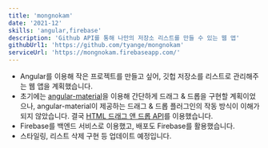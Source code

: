 ```yaml
---
title: 'mongnokam'
date: '2021-12'
skills: 'angular,firebase'
description: 'Github API를 통해 나만의 저장소 리스트를 만들 수 있는 웹 앱'
githubUrl1: 'https://github.com/tyange/mongnokam'
serviceUrl: 'https://mongnokam.firebaseapp.com/'
---
```

* Angular를 이용해 작은 프로젝트를 만들고 싶어, 깃헙 저장소를 리스트로 관리해주는 웹 앱을 계획했습니다.
* 초기에는 [angular-material](https://material.angular.io/)을 이용해 간단하게 드래그 & 드롭을 구현할 계획이었으나, angular-material이 제공하는 드래그 & 드롭 플러그인의 작동 방식이 이해가 되지 않았습니다. 결국 [HTML 드래그 앤 드롭 API](https://developer.mozilla.org/ko/docs/Web/API/HTML_Drag_and_Drop_API)를 이용했습니다.
* Firebase를 백엔드 서비스로 이용했고, 배포도 Firebase를 활용했습니다.
* 스타일링, 리스트 삭제 구현 등 업데이트 예정입니다.